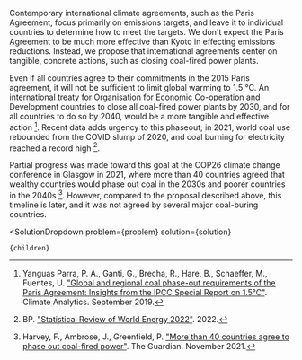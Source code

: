 

Contemporary international climate agreements, such as the Paris Agreement, focus primarily on emissions targets, and leave it to individual countries to determine how to meet the targets. We don't expect the Paris Agreement to be much more effective than Kyoto in effecting emissions reductions. Instead, we propose that international agreements center on tangible, concrete actions, such as closing coal-fired power plants.

Even if all countries agree to their commitments in the 2015 Paris agreement, it will not be sufficient to limit global warming to 1.5 °C. An international treaty for Organisation for Economic Co-operation and Development countries to close all coal-fired power plants by 2030, and for all countries to do so by 2040, would be a more tangible and effective action [^"23"]. Recent data adds urgency to this phaseout; in 2021, world coal use rebounded from the COVID slump of 2020, and coal burning for electricity reached a record high [^"5"].

Partial progress was made toward this goal at the COP26 climate change conference in Glasgow in 2021, where more than 40 countries agreed that wealthy countries would phase out coal in the 2030s and poorer countries in the 2040s [^"11"]. However, compared to the proposal described above, this timeline is later, and it was not agreed by several major coal-buring countries.

[^"5"]: BP. ["Statistical Review of World Energy 2022"](https://www.bp.com/en/global/corporate/energy-economics/statistical-review-of-world-energy.html). 2022.

[^"11"]: Harvey, F., Ambrose, J., Greenfield, P. ["More than 40 countries agree to phase out coal-fired power"](https://www.theguardian.com/environment/2021/nov/03/more-than-40-countries-agree-to-phase-out-coal-fired-power). The Guardian. November 2021.

[^"23"]: Yanguas Parra, P. A., Ganti, G., Brecha, R., Hare, B., Schaeffer, M., Fuentes, U. ["Global and regional coal phase-out requirements of the Paris Agreement: Insights from the IPCC Special Report on 1.5°C"](https://climateanalytics.org/publications/2019/coal-phase-out-insights-from-the-ipcc-special-report-on-15c-and-global-trends-since-2015/). Climate Analytics. September 2019.

  <SolutionDropdown 
    problem={problem} 
    solution={solution}
  >
    {children}
  </SolutionDropdown>